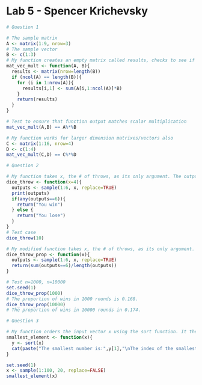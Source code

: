 # Lab 5 - Spencer Krichevsky
```r
# Question 1

# The sample matrix
A <- matrix(1:9, nrow=3)
# The sample vector
B <- c(1:3)
# My function creates an empty matrix called results, checks to see if matrix x vector multiplication is possible, then stores the values of this multiplication in the results matrix
mat_vec_mult <- function(A, B){
  results <- matrix(nrow=length(B))
  if (ncol(A) == length(B)){
    for (i in 1:nrow(A)){
      results[i,1] <- sum(A[i,1:ncol(A)]*B)
    }
    return(results)
  }
}

# Test to ensure that function output matches scalar multiplication
mat_vec_mult(A,B) == A%*%B

# My function works for larger dimension matrixes/vectors also
C <- matrix(1:16, nrow=4)
D <- c(1:4)
mat_vec_mult(C,D) == C%*%D

```

```r
# Question 2

# My function takes x, the # of throws, as its only argument. The outputs vector is a sample of 1:6 with replacement for x rounds. The output is printed and if any rounds produces a 6 the function returns "You win", or "You lost" if none of the rounds produces a 6.
dice_throw <- function(x=4){
  outputs <- sample(1:6, x, replace=TRUE)
  print(outputs)
  if(any(outputs==6)){
    return("You win")
  } else {
    return("You lose")
  }
}
# Test case
dice_throw(10)

# My modified function takes x, the # of throws, as its only argument. The outputs vector is a sample of 1:6 with replacement for x rounds. The proportion of winning rounds is then returned.
dice_throw_prop <- function(x){
  outputs <- sample(1:6, x, replace=TRUE)
  return(sum(outputs==6)/length(outputs))
}

# Test n=1000, n=10000
set.seed(1)
dice_throw_prop(1000)
# The proportion of wins in 1000 rounds is 0.168.
dice_throw_prop(10000)
# The proportion of wins in 10000 rounds in 0.174.
```

```r
# Question 3

# My function orders the input vector x using the sort function. It then indexes the first value of the sorted vector, y, and matches that value to the value in vector x.
smallest_element <- function(x){
  y <- sort(x)
  cat(paste("The smallest number is:",y[1],"\nThe index of the smallest number is:",match(y[1],x)))
}

set.seed(1)
x <- sample(1:100, 20, replace=FALSE)
smallest_element(x)
```
